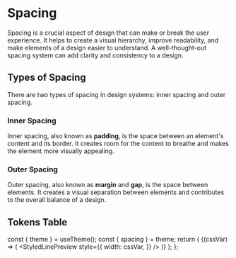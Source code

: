 
<Meta title="Design-system/Theme/Tokens/Spacing" />

# Spacing

Spacing is a crucial aspect of design that can make or break the user
experience. It helps to create a visual hierarchy, improve readability,
and make elements of a design easier to understand. A well-thought-out
spacing system can add clarity and consistency to a design.

## Types of Spacing

There are two types of spacing in design systems: inner spacing and
outer spacing.

### Inner Spacing

Inner spacing, also known as **padding**, is the space between an
element's content and its border. It creates room for the content to
breathe and makes the element more visually appealing.

### Outer Spacing

Outer spacing, also known as **margin** and **gap**, is the space
between elements. It creates a visual separation between elements and
contributes to the overall balance of a design.

## Tokens Table

  const { theme } = useTheme();
  const { spacing } = theme;
  return (
    <ThemeProvider theme={theme}>
      <TokenTable prefix="spacing" tokens={spacing}>
        {(cssVar) => (
          <StyledLinePreview
            style={{
              width: cssVar,
            }}
          />
        )}
      </TokenTable>
    </ThemeProvider>
  );
};

<Spacing />

